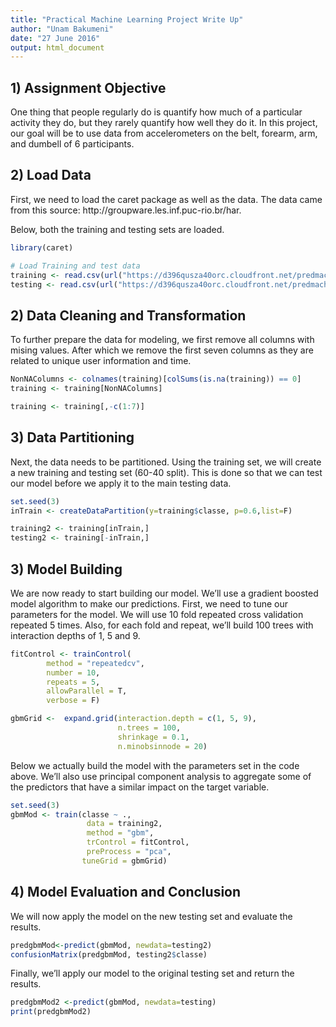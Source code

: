 ---
title: "Practical Machine Learning Project Write Up"
author: "Unam Bakumeni"
date: "27 June 2016"
output: html_document
---

## 1) Assignment Objective

One thing that people regularly do is quantify how much of a particular activity they do, but they rarely quantify how well they do it. In this project, our goal will be to use data from accelerometers on the belt, forearm, arm, and dumbell of 6 participants.

## 2) Load Data

First, we need to load the caret package as well as the data. The data came from this source: http://groupware.les.inf.puc-rio.br/har. 

Below, both the training and testing sets are loaded.

```{r}
library(caret)

# Load Training and test data
training <- read.csv(url("https://d396qusza40orc.cloudfront.net/predmachlearn/pml-training.csv"), na.strings=c("NA","#DIV/0!",""))
testing <- read.csv(url("https://d396qusza40orc.cloudfront.net/predmachlearn/pml-testing.csv"), na.strings=c("NA","#DIV/0!",""))

```

## 2) Data Cleaning and Transformation

To further prepare the data for modeling, we first remove all columns with mising values. After which we remove the first seven columns as they are related to unique user information and time.

```{r}

NonNAColumns <- colnames(training)[colSums(is.na(training)) == 0]
training <- training[NonNAColumns]

training <- training[,-c(1:7)]

```


## 3) Data Partitioning

Next, the data needs to be partitioned. Using the training set, we will create a new training and testing set (60-40 split). This is done so that we can test our model before we apply it to the main testing data.

```{r}

set.seed(3)
inTrain <- createDataPartition(y=training$classe, p=0.6,list=F)

training2 <- training[inTrain,] 
testing2 <- training[-inTrain,]

```

## 3) Model Building

We are now ready to start building our model. We'll use a gradient boosted model algorithm to make our predictions. First, we need to tune our parameters for the model. We will use 10 fold repeated cross validation repeated 5 times. Also, for each fold and repeat, we'll build 100 trees with interaction depths of 1, 5 and 9. 


```{r}

fitControl <- trainControl(
        method = "repeatedcv",
        number = 10,
        repeats = 5,
        allowParallel = T, 
        verbose = F)

gbmGrid <-  expand.grid(interaction.depth = c(1, 5, 9),
                        n.trees = 100,
                        shrinkage = 0.1,
                        n.minobsinnode = 20)

```

Below we actually build the model with the parameters set in the code above. We'll also use principal component analysis to aggregate some of the predictors that have a similar impact on the target variable.

```{r}

set.seed(3)
gbmMod <- train(classe ~ ., 
                 data = training2,
                 method = "gbm",
                 trControl = fitControl,
                 preProcess = "pca",
                tuneGrid = gbmGrid)
```

## 4) Model Evaluation and Conclusion

We will now apply the model on the new testing set and evaluate the results.

```{r}
predgbmMod<-predict(gbmMod, newdata=testing2)
confusionMatrix(predgbmMod, testing2$classe)
```

Finally, we'll apply our model to the original testing set and return the results.

```{r}
predgbmMod2 <-predict(gbmMod, newdata=testing)
print(predgbmMod2)
```
